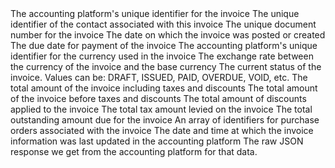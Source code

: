 <ResponseField name="platform_id" type="string" required>
  The accounting platform's unique identifier for the invoice
</ResponseField>

<ResponseField name="contact_id" type="string">
  The unique identifier of the contact associated with this invoice
</ResponseField>

<ResponseField name="document_number" type="string">
  The unique document number for the invoice
</ResponseField>

<ResponseField name="posted_date" type="date">
  The date on which the invoice was posted or created
</ResponseField>

<ResponseField name="due_date" type="date">
  The due date for payment of the invoice
</ResponseField>

<ResponseField name="currency_id" type="string">
  The accounting platform's unique identifier for the currency used in the invoice
</ResponseField>

<ResponseField name="currency" type="object">
  <Expandable title="properties">
    <ResponseField name="data" type="Object">
      <Expandable title="properties">
        <Snippet file="currency_snippet.mdx" />
      </Expandable>
    </ResponseField>
  </Expandable>
</ResponseField>

<ResponseField name="currency_rate" type="float">
  The exchange rate between the currency of the invoice and the base currency
</ResponseField>

<ResponseField name="status" type="enum">
  The current status of the invoice. Values can be: DRAFT, ISSUED, PAID, OVERDUE, VOID, etc.
</ResponseField>

<ResponseField name="total_amount" type="float">
  The total amount of the invoice including taxes and discounts
</ResponseField>

<ResponseField name="sub_total" type="float">
  The total amount of the invoice before taxes and discounts
</ResponseField>

<ResponseField name="total_discount" type="float" optional>
  The total amount of discounts applied to the invoice
</ResponseField>

<ResponseField name="tax_amount" type="float">
  The total tax amount levied on the invoice
</ResponseField>

<ResponseField name="amount_due" type="float">
  The total outstanding amount due for the invoice
</ResponseField>

<ResponseField name="purchase_order_ids" type="string[]">
  An array of identifiers for purchase orders associated with the invoice
</ResponseField>

<ResponseField name="updated_at" type="date" required>
  The date and time at which the invoice information was last updated in the accounting platform
</ResponseField>

<ResponseField name="raw_data" type="object">
  The raw JSON response we get from the accounting platform for that data.
</ResponseField>
